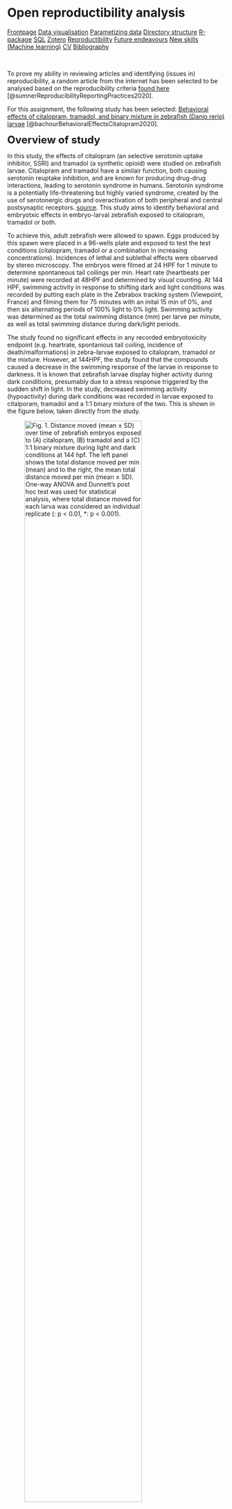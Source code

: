# Open reproductibility analysis

<body id="start">
<div class="topnav">
  <a href='index.html#Frontpage'>Frontpage</a>
  <a href='data-visualisation.html#data-visualisation'>Data visualisation</a>
  <a href='parametized-data-germany.html#parametized-data'>Parametizing data</a>
  <a href='directory-structure.html#directory-structure'>Directory structure</a>
  <a href='creating-a-r-package.html#creating-a-r-package'>R-package</a>
  <a href='sql.html#SQL'>SQL</a>
  <a href='bibliography-using-zotero.html#Bibliography using Zotero'>Zotero</a>
  <a href='open-reproductibility-analysis.html#open-reproductibility-analysis'>Reproductibility</a>
  <a href='future-endeavours.html#future-endeavours'>Future endeavours</a>
  <a href='new-skills.html#new-skills'> New skills (Machine learning)</a>
  <a href='cv.html#cv'>CV</a>
  <a href='bibliography.html#bibliography'>Bibliography</a>
</div>


&nbsp;

To prove my ability in reviewing articles and identifying (issues in) reproducibility, a random article from the internet has been selected to be analysed based on the reproducibility criteria [found here](https://www.researchgate.net/publication/340244621_Reproducibility_and_reporting_practices_in_COVID-19_preprint_manuscripts) [@sumnerReproducibilityReportingPractices2020].

For this assignment, the following study has been selected: [Behavioral effects of citalopram, tramadol, and binary mixture in zebrafish (Danio rerio) larvae](https://www.sciencedirect.com/science/article/pii/S0045653519318119?via%3Dihub) [@bachourBehavioralEffectsCitalopram2020].

<font size="+2"> __Overview of study__ </font>

In this study, the effects of citalopram (an selective serotonin uptake inhibitor, SSRI) and tramadol (a synthetic opioid) were studied on zebrafish larvae. Citalopram and tramadol have a similair function, both causing serotonin reuptake inhibition, and are known for producing drug-drug interactions, leading to serotonin syndrome in humans. Serotonin syndrome is a potentially life-threatening but highly varied syndrome, created by the use of serotonergic drugs and overactivation of both peripheral and central postsynaptic receptors. [source](https://www.ncbi.nlm.nih.gov/pmc/articles/PMC3865832/). This study aims to identify behavioral and embryotxic effects in embryo-larval zebrafish exposed to citalopram, tramadol or both.

To achieve this, adult zebrafish were allowed to spawn. Eggs produced by this spawn were placed in a 96-wells plate and exposed to test the test conditions (citalopram, tramadol or a combination in increasing concentrations). Incidences of lethal and sublethal effects were observed by stereo microscopy. The embryos were filmed at 24 HPF for 1 minute to determine spontaneous tail coilings per min. Heart rate (heartbeats per minute) were recorded at 48HPF and determined by visual counting. At 144 HPF, swimming activity in response to shifting dark and light conditions was recorded by putting each plate in the Zebrabox tracking system (Viewpoint, France) and filming them for 75 minutes with an inital 15 min of 0%, and then six alternating periods of 100% light to 0% light. Swimming activity was determined as the total swimming distance (mm) per larve per minute, as well as total swimming distance during dark/light periods.

The study found no significant effects in any recorded embryotoxicity endpoint (e.g. heartrate, spontanious tail coiling, incidence of death/malformations) in zebra-larvae exposed to citalopram, tramadol or the mixture. However, at 144HPF, the study found that the compounds caused a decrease in the swimming response of the larvae in response to darkness. It is known that zebrafish larvae display higher activity during dark conditions, presumably due to a stress response triggered by the sudden shift in light. In the study, decreased swimming activity (hypoactivity) during dark conditions was recorded in larvae exposed to citalporam, tramadol and a 1:1 binary mixture of the two. This is shown in the figure below, taken directly from the study.

![Fig. 1. Distance moved (mean ± SD) over time of zebrafish embryos exposed to (A) citalopram, (B) tramadol and a (C) 1:1 binary mixture during light and dark conditions at 144 hpf. The left panel shows the total distance moved per min (mean) and to the right, the mean total distance moved per min (mean ± SD). One-way ANOVA and Dunnett's post hoc test was used for statistical analysis, where total distance moved for each larva was considered an individual replicate (**: p < 0.01, ***: p < 0.001).](./images/1-s2.0-S0045653519318119-gr1_lrg.jpg){width=80% height=80%}

<font size="+2"> __Reproducibility__ </font>

In the table below, the reproducibility of the study has been rated based on the previously given criteria:

```r
library(DT)

data<-data.frame(
  criteria=c("Study purpose",
             "Data availability",
             "Data location",
             "Study location",
             "Author review",
             "Ethics statement",
             "Funding statment",
             "Code availability"),
  result=c("TRUE", "TRUE", "https://data.mendeley.com/datasets/rcscvwcyx4/2", "FALSE", "1/4", "FALSE", "FALSE", "TRUE" ),
  explanation=c("Purpose stated in introduction",
                "Data stored in 'Mendely Data'",
                "Data in given link",
                "Not stated where the study was performed",
                "1/4 authors had their mail/phone number available",
                "There was no ethics statment",
                "There was no funding statement",
                "The code is available on 'Mendely Data'")
)

datatable(data)
```

In order to further study if the study was truly done reproductible, the data and R code of the study have been downloaded, and will be tested. The full code has been showcased at the bottom of the page.

The code first installs necessary packages, defines functions, and finally actually ultilises the code. 

Data is read -> data gets wrangled using functions -> visibly affected creatures are removed -> citalopram/tramadol concentrations are updated to be the correct, final measurement -> factors are ordered -> data is wrangled for different graphs -> AOV statistics are performed -> figures are plotted

![Generated figure](./images/Generated_graph.png)

The code used in this project was very nicely tidied, using comments to clarify what different functions do, why certain (otherwise nonsensical) commands are used and are used to separate different kinds of code. There was only 1 error in the script, a function depending on an input of 43200 instead of the correct 86400, but this error was fixed relatively easy.

In terms of readability, I would rate this code a 5/5

In terms of amount of effort it took to fully use the code, I would rate this code a 4/5

However, one point of note is that the code only generates 1 specific figure, while in the final paper, 3 different kinds of figures are used. Furthermore, while the graph displays the same data as the graphs in the paper, it does not look exactly the same: Thus, I expect the final code used for generating the paper is not the same as the code given in the dataset. 

```r
#####################################
###    Behavior analysis script   ###
###     Author: Johannes Pohl     ###
### orcid.org/0000-0002-8120-8019 ###
###              2019             ###
#####################################

################
### Packages ###
################

if(!require(ggplot2)){install.packages("ggplot2")}
if(!require(multcomp)){install.packages("multcomp")}
if(!require(plyr)){install.packages("plyr")}

#################
### Functions ###
#################

# SummarySE function from Cookbook for R (http://www.cookbook-r.com/Manipulating_data/Summarizing_data/)
summarySE <- function(data=NULL, measurevar, groupvars=NULL, na.rm=FALSE,
                      conf.interval=.95, .drop=TRUE) {
  
  library(plyr)
  
  # New version of length which can handle NA's: if na.rm==T, don't count them
  length2 <- function (x, na.rm=FALSE) {
    if (na.rm) sum(!is.na(x))
    else       length(x)
  }
  
  # This does the summary. For each group's data frame, return a vector with
  # N, mean, and sd
  datac <- ddply(data, groupvars, .drop=.drop,
                 .fun = function(xx, col) {
                   c(N    = length2(xx[[col]], na.rm=na.rm),
                     mean = mean   (xx[[col]], na.rm=na.rm),
                     sd   = sd     (xx[[col]], na.rm=na.rm)
                   )
                 },
                 measurevar
  )
  
  # Rename the "mean" column    
  datac <- rename(datac, c("mean" = measurevar))
  
  datac$se <- datac$sd / sqrt(datac$N)  # Calculate standard error of the mean
  
  # Confidence interval multiplier for standard error
  # Calculate t-statistic for confidence interval: 
  # e.g., if conf.interval is .95, use .975 (above/below), and use df=N-1
  ciMult <- qt(conf.interval/2 + .5, datac$N-1)
  datac$ci <- datac$se * ciMult
  
  return(datac)
}

# Multiplot function from Cookbook for R http://www.cookbook-r.com/Graphs/Multiple_graphs_on_one_page_(ggplot2)/
multiplot <- function(..., plotlist=NULL, file, cols=1, layout=NULL) {
  library(grid)
  
  # Make a list from the ... arguments and plotlist
  plots <- c(list(...), plotlist)
  
  numPlots = length(plots)
  
  # If layout is NULL, then use 'cols' to determine layout
  if (is.null(layout)) {
    # Make the panel
    # ncol: Number of columns of plots
    # nrow: Number of rows needed, calculated from # of cols
    layout <- matrix(seq(1, cols * ceiling(numPlots/cols)),
                     ncol = cols, nrow = ceiling(numPlots/cols))
  }
  
  if (numPlots==1) {
    print(plots[[1]])
    
  } else {
    # Set up the page
    grid.newpage()
    pushViewport(viewport(layout = grid.layout(nrow(layout), ncol(layout))))
    
    # Make each plot, in the correct location
    for (i in 1:numPlots) {
      # Get the i,j matrix positions of the regions that contain this subplot
      matchidx <- as.data.frame(which(layout == i, arr.ind = TRUE))
      
      print(plots[[i]], vp = viewport(layout.pos.row = matchidx$row,
                                      layout.pos.col = matchidx$col))
    }
  }
}

plot.linetype <- scale_linetype_manual(values = c("solid", "solid", "solid", "solid", "solid", "solid", "solid", "solid", "solid", "solid","solid", "solid"), 
                                       breaks=c("C", "SC", "1", "2", "3", "4", "5", "6", "7","8","9","10"), 
                                       labels=c("C", "SC", "1", "2", "3", "4", "5", "6", "7","8","9","10"),
                                       "Treatment") 

plot.fill <- scale_fill_manual(values = c("#000000", "#000000", "#000000", "#000000", "#000000", "#000000", "#000000", "#000000", "#000000", "#000000","#000000", "#000000"), 
                               breaks=c("C", "SC", "1", "2", "3", "4", "5", "6", "7","8","9","10"), 
                               labels=c("C", "SC", "1", "2", "3", "4", "5", "6", "7","8","9","10"),
                               "Treatment") 

plot.color <-scale_color_manual(values = c("#000000", "#000000", "#000000", "#000000", "#000000", "#000000", "#000000", "#000000", "#000000", "#000000","#000000", "#000000"), 
                                breaks=c("C", "SC", "1", "2", "3", "4", "5", "6", "7","8","9","10"), 
                                labels=c("C", "SC", "1", "2", "3", "4", "5", "6", "7","8","9","10"),
                                "Treatment") 

theme.legend <- theme(axis.title.x = element_text(colour="#000000", size = 7),
                      axis.text.x  = element_text(colour="#000000", size = 7),
                      axis.title.y = element_text(colour="#000000", size = 7),
                      axis.text.y = element_text(colour="#000000", size = 7),
                      plot.title = element_text(colour="#000000", size = 11, hjust = 0),
                      title = element_text(colour="#000000"),
                      axis.line = element_line(colour = "#000000"),
                      panel.background = element_blank(),
                      panel.grid.minor = element_blank(),
                      panel.grid.major = element_blank(),
                      legend.background = element_rect(fill = "#FFFFFF", 
                                                       size=0.5, 
                                                       linetype="solid", 
                                                       colour ="#FFFFFF"),
                      legend.key = element_rect(fill = "#FFFFFF"),
                      legend.position="right",
                      legend.title=element_text(size=7)) 

theme.no.legend <- theme(axis.title.x = element_text(colour="#000000", size = 7),
                         axis.text.x  = element_text(colour="#000000", size = 7),
                         axis.title.y = element_text(colour="#000000", size = 7),
                         axis.text.y = element_text(colour="#000000", size = 7),
                         plot.title = element_text(colour="#000000", size = 11, hjust = 0),
                         title = element_text(colour="#000000"),
                         axis.line = element_line(colour = "#000000"),
                         panel.background = element_blank(),
                         panel.grid.minor = element_blank(),
                         panel.grid.major = element_blank(),
                         legend.background = element_rect(fill = "#FFFFFF", 
                                                          size=0.5, 
                                                          linetype="solid", 
                                                          colour ="#000000"),
                         legend.key = element_rect(fill = "#FFFFFF"),
                         legend.position="none") 

datawrangler1A <- function(x){
  x <-subset(x, an==1)
  x$plate <- with(x, paste("A"))
  x$id <- with(x, paste0(location, plate)) 
  x$totaldist <- with(x, smldist + lardist)
  return(x)
}

datawrangler1B <- function(x){
  x <-subset(x, an==1)
  x$plate <- with(x, paste("B"))
  x$id <- with(x, paste0(location, plate)) 
  x$totaldist <- with(x, smldist + lardist)
  return(x)
}

datawrangler2 <- function(x){
  x$epoch <- as.factor(c(rep("A", each=17280), rep(c("Light", "Dark", "Light", "Dark", "Light", "Dark"), each=11520)))
  x <- subset(x,!epoch %in% "A")
  x$minute <- rep(1:60, each=576)
  x$minute2 <- rep(c(2,
                     4,
                     6,
                     8,
                     10,
                     12,
                     14,
                     16,
                     18,
                     20,
                     22,
                     24,
                     26,
                     28,
                     30,
                     32,
                     34,
                     36,
                     38,
                     40,
                     42,
                     44,
                     46,
                     48,
                     50,
                     52,
                     54,
                     56,
                     58,
                     60
  ), each = 1152)
  return(x)
}

datawrangler3 <- function(x){
  
  x <- rbind(as.data.frame(summarySE(summarySE(subset(setNames(aggregate(x[,c("totaldist")], by=list(x$id, x$treatment, x$epoch), "sum"),
                                                               c("id", "treatment", "epoch", "totaldist")), epoch == "Dark"), measurevar = "totaldist", groupvars = c("epoch","treatment", "id")), measurevar = "totaldist", groupvars = c("epoch", "treatment"))),
             as.data.frame(summarySE(summarySE(subset(setNames(aggregate(x[,c("totaldist")], 
                                                                         by=list(x$id, x$treatment, x$epoch), "sum"),
                                                               c("id", "treatment", "epoch", "totaldist")), epoch == "Light"), measurevar = "totaldist", groupvars = c("epoch", "treatment", "id")), measurevar = "totaldist", groupvars = c("epoch", "treatment"))))
  return(x)
}


datawrangler4 <- function(x){
  x <- setNames(aggregate(x[,c("totaldist")], 
                          by=list(x$id, x$treatment, x$minute), "sum"),
                c("id", "treatment", "minute", "totaldist"))
  
  x <- summarySE(x, measurevar = "totaldist", groupvars = c("minute", "treatment", "id"))
  x <- summarySE(x, measurevar = "totaldist", groupvars = c("minute", "treatment"))
  return(x)
}

darkstat <- function(x){
  x <- summarySE(subset(setNames(aggregate(x[,c("totaldist")], 
                                           by=list(x$id, x$treatment, x$epoch), "sum"),
                                 c("id", "treatment", "epoch", "totaldist")), epoch == "Dark"), measurevar = "totaldist", groupvars = c("epoch","treatment", "id"))
  return(x)
}

minuteplotter <- function(x){
  x <- ggplot(data = x, aes(x = minute,
                            y = totaldist, 
                            group = treatment, 
                            fill = treatment, 
                            linetype = treatment, 
                            colour = treatment)) + 
    
    
    annotate("rect", xmin = 10, xmax = 20, ymin = 0, ymax = Inf, alpha = .2) +
    annotate("rect", xmin = 30, xmax = 40, ymin = 0, ymax = Inf, alpha = .2) +
    annotate("rect", xmin = 50, xmax = 60, ymin = 0, ymax = Inf, alpha = .2) +
    
    geom_line() +
    geom_point(size = 2, pch = 21) +
    
    xlab("Time (minute)") + 
    ylab("Distance moved (mm)") 
  return(x)
}

epochplotter <- function(x){
  x <- ggplot(x, aes(x = epoch, y = totaldist, fill = treatment)) +
    annotate("rect", xmin = 0.5, xmax = 1.5, ymin = 0, ymax = Inf, alpha = .2) +
    geom_bar(stat="identity", 
             position=position_dodge(),
             colour="black", 
             size = .3) +
    geom_errorbar(aes(ymin=totaldist-sd, 
                      ymax=totaldist+sd),
                  size = .3,
                  width= .5,                    
                  position=position_dodge(.9)) +
    scale_x_discrete(limits = c("Dark", "Light")) +
    xlab("") + 
    ylab("Distance moved (mm)") 
  return(x)
}

###################################
### Data import and aggregating ###
###################################

dat_plateA <- read.csv("./data.raw/citalopram_plateA.csv", ";", header=TRUE) #had to change directory, to be expected
dat_plateB <- read.csv("./data.raw/citalopram_plateB.csv", ";", header=TRUE)

dat_plateA <- datawrangler1A(dat_plateA)
dat_plateB <- datawrangler1B(dat_plateB)

# Needs to be 43200 observations!
dat_plateA <- head(dat_plateA, -95)
dat_plateB <- head(dat_plateB, -95) 

citalopram.behavior <- rbind(dat_plateA, dat_plateB)

citalopram.behavior <- datawrangler2(citalopram.behavior) #Function datawrangler2 was not behaving properly

# Visibly affected individuals (dead/malformed) removed from data analysis
citalopram.behavior <- subset(citalopram.behavior,
              !(id %in% c('c03A',
                          'c09A',
                          'c18A',
                          'c29A',
                          'c50A',
                          'c60A',
                          'c72A',
                          'c79A',
                          'c89A',
                          'c90A',
                          'c05B',
                          'c07B',
                          'c08B',
                          'c11B',
                          'c25B',
                          'c37B',
                          'c58B',
                          'c63B',
                          'c67B',
                          'c71B',
                          'c72B',
                          'c84B')))

# Treatment measured concentrations added (information on chemical analysis at https://www.sciencedirect.com/science/article/pii/S0045653519318119).
citalopram.behavior$treatment <- as.character(citalopram.behavior$treatment)
citalopram.behavior$treatment[citalopram.behavior$treatment == "c0"] <- "0"
citalopram.behavior$treatment[citalopram.behavior$treatment == "c1"] <- "26"
citalopram.behavior$treatment[citalopram.behavior$treatment == "c2"] <- "98"
citalopram.behavior$treatment[citalopram.behavior$treatment == "c3"] <- "373"
citalopram.behavior$treatment[citalopram.behavior$treatment == "c4"] <- "1567"
citalopram.behavior$treatment[citalopram.behavior$treatment == "c5"] <- "5600"
citalopram.behavior$treatment <- as.factor(citalopram.behavior$treatment)  #Seems like this could've been done within a single command

# Corrected the factor order
print(levels(citalopram.behavior$treatment))
citalopram.behavior$treatment <- factor(citalopram.behavior$treatment,levels(citalopram.behavior$treatment)[c(1,3,6,4,2,5)])
print(levels(citalopram.behavior$treatment))

citalopram.behavior.epoch <- datawrangler3(citalopram.behavior)
citalopram.behavior.minute <- datawrangler4(citalopram.behavior)

##################
### Statistics ###
##################

citalopram.stat <- aov(totaldist ~ treatment, data = darkstat(citalopram.behavior))
summary(citalopram.stat)
plot(citalopram.stat, 2)
hist(residuals(citalopram.stat), col="darkgray")
summary(glht(citalopram.stat, linfct=mcp(treatment="Dunnett")))

################
### Plotting ###
################

citalopram.behavior.minute.plot <- minuteplotter(citalopram.behavior.minute) + 
  plot.linetype +
  plot.color +
  theme.no.legend +
  ggtitle("Citalopram") +
  scale_fill_manual(values=c("#fef0d9", "#fdd49e", "#fdbb84", "#fc8d59", "#e34a33", "#b30000"))

citalopram.behavior.epoch.plot <- epochplotter(citalopram.behavior.epoch) +
  theme.legend +
  annotate("text", x = 1.1 , y = 5800, size = 4, angle = 90, label="**") +
  annotate("text", x = 1.25 , y = 4900, size = 4, angle = 90, label="***") +
  annotate("text", x = 1.4 , y = 4200, size = 4, angle = 90, label="***") +
  guides(fill=guide_legend(title=expression(paste("Measured\nconcentration (ug L"^"-1", ")")))) +
  scale_fill_manual(values=c("#fef0d9", "#fdd49e", "#fdbb84", "#fc8d59", "#e34a33", "#b30000"))

multiplot(citalopram.behavior.minute.plot, citalopram.behavior.epoch.plot, cols = 2) 
```


